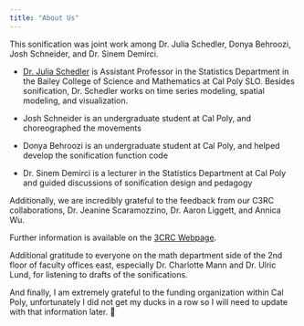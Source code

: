 ```yaml
---
title: "About Us"
---
```


This sonification was joint work among Dr. Julia Schedler, Donya Behroozi, Josh Schneider, and Dr. Sinem Demirci.

- [Dr. Julia Schedler](https://statistics.calpoly.edu/julia-schedler) is Assistant Professor in the Statistics Department in the Bailey College of Science and Mathematics at Cal Poly SLO. Besides sonification, Dr. Schedler works on time series modeling, spatial modeling, and visualization.

-   Josh Schneider is an undergraduate student at Cal Poly, and choreographed the movements

-   Donya Behroozi is an undergraduate student at Cal Poly, and helped develop the sonification function code

-   Dr. Sinem Demirci is a lecturer in the Statistics Department at Cal Poly and guided discussions of sonification design and pedagogy

Additionally, we are incredibly grateful to the feedback from our C3RC collaborations, Dr. Jeanine Scaramozzino, Dr. Aaron Liggett, and Annica Wu.

Further information is available on the [3CRC Webpage](https://guides.lib.calpoly.edu/steam).

Additional gratitude to everyone on the math department side of the 2nd floor of faculty offices east, especially Dr. Charlotte Mann and Dr. Ulric Lund, for listening to drafts of the sonifications.

And finally, I am extremely grateful to the funding organization within Cal Poly, unfortunately I did not get my ducks in a row so I will need to update with that information later. 🦆
